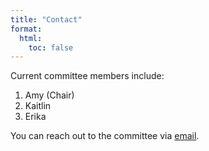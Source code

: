 ```yaml
---
title: "Contact"
format: 
  html:
    toc: false
---
```


Current committee members include:

1. Amy (Chair)
2. Kaitlin
3. Erika

You can reach out to the committee via [email](mailto:iussi.nas.deij@gmail.com).